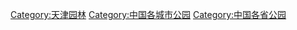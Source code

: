 {{Catnav|頁面分類|各種主題的頁面分類|按國家分類|各國公園|中國公園}}

[[Category:天津园林|Category:天津园林]]
[[Category:中国各城市公园|Category:中国各城市公园]]
[[Category:中国各省公园|Category:中国各省公园]]